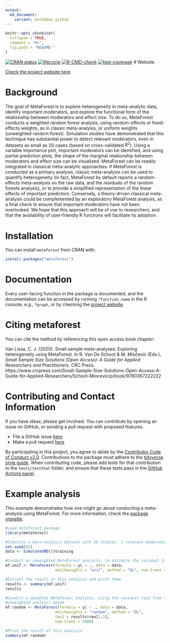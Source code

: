 ```yaml
---
output:
  md_document:
    variant: markdown_github
---
```


<!-- README.md is generated from README.Rmd. Please edit that file -->

```r
knitr::opts_chunk$set(
  collapse = TRUE,
  comment = "#>",
  fig.path = "README-"
)
```

[![CRAN status](https://www.r-pkg.org/badges/version/metaforest)](https://cran.r-project.org/package=metaforest)
[![lifecycle](https://img.shields.io/badge/lifecycle-maturing-blue.svg)](https://www.tidyverse.org/lifecycle/#maturing)
[![R-CMD-check](https://github.com/cjvanlissa/metaforest/workflows/R-CMD-check/badge.svg)](https://github.com/cjvanlissa/metaforest/actions)
[![test-coverage](https://github.com/cjvanlissa/metaforest/workflows/test-coverage/badge.svg)](https://github.com/cjvanlissa/metaforest/actions)
# Website

[Check the project website here](https://cjvanlissa.github.io/metaforest/)

# Background

The goal of MetaForest is to explore heterogeneity in meta-analytic data, identify important moderators, and explore the functional form of the relationship between moderators and effect size. To do so, MetaForest conducts a weighted random forest analysis, using random-effects or fixed-effects weights, as in classic meta-analysis, or uniform weights (unweighted random forest). Simulation studies have demonstrated that this technique has substantial power to detect relevant moderators, even in datasets as small as 20 cases (based on cross-validated $R^2$). Using a variable importance plot, important moderators can be identified, and using partial prediction plots, the shape of the marginal relationship between moderators and effect size can be visualized. MetaForest can be readily integrated in classical meta-analytic approaches: If MetaForest is conducted as a primary analysis, classic meta-analysis can be used to quantify heterogeneity (in fact, MetaForest by default reports a random-effects meta-analysis on the raw data, and the residuals of the random forests analysis), or to provide a simplified representation of the linear effects of important predictors. Conversely, a theory-driven classical meta-analysis could be complemented by an exploratory MetaForest analysis, as a final check to ensure that important moderators have not been overlooked. We hope that this approach will be of use to researchers, and that the availability of user-friendly R functions will facilitate its adoption.


# Installation

You can install `metaforest` from CRAN with:

```r
install.packages("metaforest")
```

# Documentation

Every user-facing function in the package is documented, and the documentation can be accessed by running `?function_name` in the R console, e.g., `?graph`, or by checking the [project website](https://cjvanlissa.github.io/metaforest/reference/index.html)

# Citing metaforest

You can cite the method by referencing this open access book chapter:

Van Lissa, C. J. (2020). Small sample meta-analyses: Exploring heterogeneity using MetaForest. In R. Van De Schoot & M. Miočević (Eds.), *Small Sample Size Solutions (Open Access): A Guide for Applied Researchers and Practitioners.* CRC Press. https://www.crcpress.com/Small-Sample-Size-Solutions-Open-Access-A-Guide-for-Applied-Researchers/Schoot-Miocevic/p/book/9780367222222

# Contributing and Contact Information

If you have ideas, please get involved. You can contribute by opening an issue on GitHub, or sending a pull request with proposed features.

* File a GitHub issue [here](https://github.com/cjvanlissa/metaforest)
* Make a pull request [here](https://github.com/cjvanlissa/metaforest/pulls)

By participating in this project, you agree to abide by the [Contributor Code of Conduct v2.0](https://www.contributor-covenant.org/).
Contributions to the package must adhere to the [tidyverse style guide](https://style.tidyverse.org/).
When contributing code, please add tests for that contribution to the `tests/testthat` folder, and ensure that these tests pass in the [GitHub Actions panel](https://github.com/cjvanlissa/worcs/actions/workflows/R-CMD-check).

# Example analysis

This example demonstrates how one might go about conducting a meta-analysis using MetaForest. For more information, check the [package vignette](https://cjvanlissa.github.io/metaforest/articles/Introduction_to_metaforest.html).

```r
#Load metaforest package
library(metaforest)

#Simulate a meta-analysis dataset with 20 studies, 1 relevant moderator, and 4 irrelevant moderators
set.seed(42)
data <- SimulateSMD()$training

#Conduct an unweighted MetaForest analysis, to estimate the residual tau2
mf.unif <- MetaForest(formula = yi ~ ., data = data,
                      whichweights = "unif", method = "DL", num.trees = 2000)

#Extract the result of this analysis and print them
results <- summary(mf.unif)
results

#Conduct a weighted MetaForest analysis, using the residual tau2 from the
#unweighted analysis above
mf.random <- MetaForest(formula = yi ~ ., data = data,
                      whichweights = "random", method = "DL", 
                      tau2 = results$rma[2,1],
                      num.trees = 2000)

#Print the result of this analysis
summary(mf.random)
```
